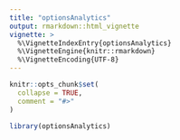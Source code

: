```yaml
---
title: "optionsAnalytics"
output: rmarkdown::html_vignette
vignette: >
  %\VignetteIndexEntry{optionsAnalytics}
  %\VignetteEngine{knitr::rmarkdown}
  %\VignetteEncoding{UTF-8}
---
```


```r
knitr::opts_chunk$set(
  collapse = TRUE,
  comment = "#>"
)
```

```r
library(optionsAnalytics)
```
